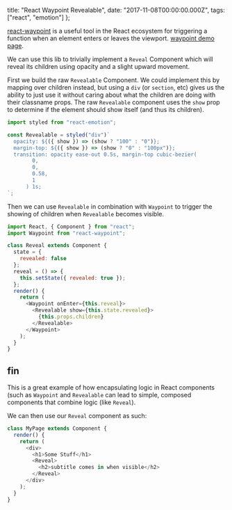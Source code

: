   title: "React Waypoint Revealable",
  date: "2017-11-08T00:00:00.000Z",
  tags: ["react", "emotion"]
};

[react-waypoint](https://github.com/brigade/react-waypoint)
is a useful tool in the React ecosystem for triggering a
function when an element enters or leaves the viewport.
[waypoint demo page](http://brigade.github.io/react-waypoint/).

We can use this lib to trivially implement a `Reveal`
Component which will reveal its children using opacity and a
slight upward movement.

First we build the raw `Revealable` Component. We could
implement this by mapping over children instead, but using a
`div` (or `section`, etc) gives us the ability to just use
it without caring about what the children are doing with
their classname props. The raw `Revealable` component uses
the `show` prop to determine if the element should show
itself (and thus its children).

```js
import styled from "react-emotion";

const Revealable = styled("div")`
  opacity: ${({ show }) => (show ? "100" : "0")};
  margin-top: ${({ show }) => (show ? "0" : "100px")};
  transition: opacity ease-out 0.5s, margin-top cubic-bezier(
        0,
        0,
        0.58,
        1
      ) 1s;
`;
```

Then we can use `Revealable` in combination with `Waypoint`
to trigger the showing of children when `Revealable` becomes
visible.

```js
import React, { Component } from "react";
import Waypoint from "react-waypoint";

class Reveal extends Component {
  state = {
    revealed: false
  };
  reveal = () => {
    this.setState({ revealed: true });
  };
  render() {
    return (
      <Waypoint onEnter={this.reveal}>
        <Revealable show={this.state.revealed}>
          {this.props.children}
        </Revealable>
      </Waypoint>
    );
  }
}
```

## fin

This is a great example of how encapsulating logic in React
components (such as `Waypoint` and `Revealable` can lead to
simple, composed components that combine logic (like
`Reveal`).

We can then use our `Reveal` component as such:

```js
class MyPage extends Component {
  render() {
    return (
      <div>
        <h1>Some Stuff</h1>
        <Reveal>
          <h2>subtitle comes in when visible</h2>
        </Reveal>
      </div>
    );
  }
}
```
